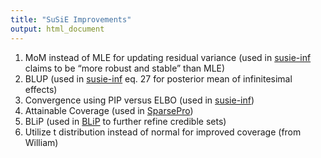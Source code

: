 ```yaml
---
title: "SuSiE Improvements"
output: html_document
---
```


1. MoM instead of MLE for updating residual variance (used in [susie-inf](https://static-content.springer.com/esm/art%3A10.1038%2Fs41588-023-01597-3/MediaObjects/41588_2023_1597_MOESM1_ESM.pdf) claims to be "more robust and stable" than MLE)
2. BLUP (used in [susie-inf](https://static-content.springer.com/esm/art%3A10.1038%2Fs41588-023-01597-3/MediaObjects/41588_2023_1597_MOESM1_ESM.pdf) eq. 27 for posterior mean of infinitesimal effects)
3. Convergence using PIP versus ELBO (used in [susie-inf](https://static-content.springer.com/esm/art%3A10.1038%2Fs41588-023-01597-3/MediaObjects/41588_2023_1597_MOESM1_ESM.pdf))
4. Attainable Coverage (used in [SparsePro](https://journals.plos.org/plosgenetics/article?id=10.1371/journal.pgen.1011104))
5. BLiP (used in [BLiP](https://arxiv.org/pdf/2203.17208) to further refine credible sets)
6. Utilize t distribution instead of normal for improved coverage (from William)

